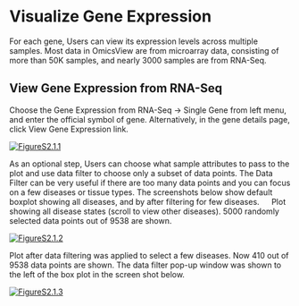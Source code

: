 # Visualize Gene Expression

For each gene, Users can view its expression levels across multiple samples. Most data in OmicsView are from microarray data, consisting of more than 50K samples, and nearly 3000 samples are from RNA-Seq.

## View Gene Expression from RNA-Seq

Choose the Gene Expression from RNA-Seq -> Single Gene from left menu, and enter the official symbol of gene. Alternatively, in the gene details page, click View Gene Expression link.

[![FigureS2.1.1](https://interactivereport.github.io/OmicsView/tutorial/figures/FigureS2.1.1.jpg)](https://interactivereport.github.io/OmicsView/tutorial/figures/FigureS2.1.1.jpg)

As an optional step, Users can choose what sample attributes to pass to the plot and use data filter to choose only a subset of data points.
The Data Filter can be very useful if there are too many data points and you can focus on a few diseases or tissue types. 
The screenshots below show default boxplot showing all diseases, and by after filtering for few diseases.
 
Plot showing all disease states (scroll to view other diseases). 5000 randomly selected data points out of 9538 are shown.

[![FigureS2.1.2](https://interactivereport.github.io/OmicsView/tutorial/figures/FigureS2.1.2.jpg)](https://interactivereport.github.io/OmicsView/tutorial/figures/FigureS2.1.2.jpg)
 
Plot after data filtering was applied to select a few diseases. Now 410 out of 9538 data points are shown. The data filter pop-up window was shown to the left of the box plot in the screen shot below.

[![FigureS2.1.3](https://interactivereport.github.io/OmicsView/tutorial/figures/FigureS2.1.3.jpg)](https://interactivereport.github.io/OmicsView/tutorial/figures/FigureS2.1.3.jpg)
